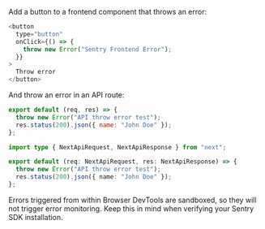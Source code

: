 Add a button to a frontend component that throws an error:

```javascript {filename:pages/index.js}
<button
  type="button"
  onClick={() => {
    throw new Error("Sentry Frontend Error");
  }}
>
  Throw error
</button>
```

And throw an error in an API route:

```javascript {filename:pages/api/error.js}
export default (req, res) => {
  throw new Error("API throw error test");
  res.status(200).json({ name: "John Doe" });
};
```

```typescript {filename:pages/api/error.ts}
import type { NextApiRequest, NextApiResponse } from "next";

export default (req: NextApiRequest, res: NextApiResponse) => {
  throw new Error("API throw error test");
  res.status(200).json({ name: "John Doe" });
};
```

<Note>

Errors triggered from within Browser DevTools are sandboxed, so they will not trigger error monitoring. Keep this in mind when verifying your Sentry SDK installation.

</Note>
